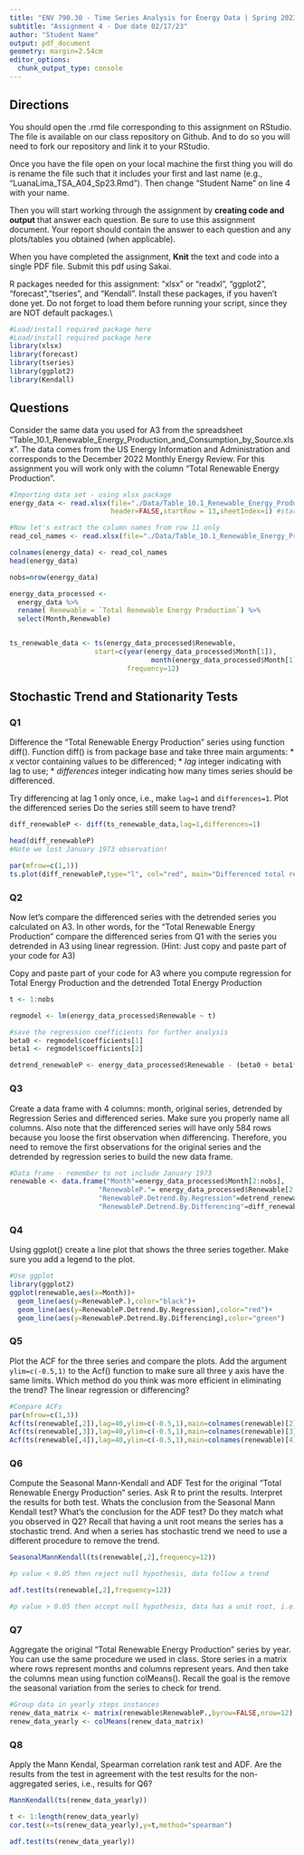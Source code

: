 ```yaml
---
title: "ENV 790.30 - Time Series Analysis for Energy Data | Spring 2023"
subtitle: "Assignment 4 - Due date 02/17/23"
author: "Student Name"
output: pdf_document
geometry: margin=2.54cm
editor_options: 
  chunk_output_type: console
---
```

  
## Directions
  
You should open the .rmd file corresponding to this assignment on RStudio. The file is available on our class repository on Github. And to do so you will need to fork our repository and link it to your RStudio.  

Once you have the file open on your local machine the first thing you will do is rename the file such that it includes your first and last name (e.g., "LuanaLima_TSA_A04_Sp23.Rmd"). Then change "Student Name" on line 4 with your name. 

Then you will start working through the assignment by  **creating code and output** that answer each question. Be sure to use this assignment document. Your report should contain the answer to each question and any plots/tables you obtained (when applicable).

When you have completed the assignment, **Knit** the text and code into a single PDF file. Submit this pdf using Sakai. 

R packages needed for this assignment: "xlsx" or "readxl", "ggplot2", "forecast","tseries", and "Kendall". Install these packages, if you haven't done yet. Do not forget to load them before running your script, since they are NOT default packages.\\

```r
#Load/install required package here
#Load/install required package here
library(xlsx)
library(forecast)
library(tseries)
library(ggplot2)
library(Kendall)
```

## Questions 

Consider the same data you used for A3 from the spreadsheet "Table_10.1_Renewable_Energy_Production_and_Consumption_by_Source.xlsx". The data comes from the US Energy Information and Administration and corresponds to the December 2022 Monthly Energy Review. For this assignment you will work only with the column "Total Renewable Energy Production". 


```r
#Importing data set - using xlsx package
energy_data <- read.xlsx(file="./Data/Table_10.1_Renewable_Energy_Production_and_Consumption_by_Source.xlsx",
                         header=FALSE,startRow = 13,sheetIndex=1) #startRow is equivalent to skip on read.table

#Now let's extract the column names from row 11 only
read_col_names <- read.xlsx(file="./Data/Table_10.1_Renewable_Energy_Production_and_Consumption_by_Source.xlsx",header=FALSE,startRow = 11,endRow=11,sheetIndex=1)

colnames(energy_data) <- read_col_names
head(energy_data)

nobs=nrow(energy_data)

energy_data_processed <-
  energy_data %>%
  rename( Renewable = `Total Renewable Energy Production`) %>% 
  select(Month,Renewable)


ts_renewable_data <- ts(energy_data_processed$Renewable,
                     start=c(year(energy_data_processed$Month[1]),
                                   month(energy_data_processed$Month[1])),
                             frequency=12)

```


## Stochastic Trend and Stationarity Tests

### Q1

Difference the "Total Renewable Energy Production" series using function diff(). Function diff() is from package base and take three main arguments:
* *x* vector containing values to be differenced;
* *lag* integer indicating with lag to use;
* *differences* integer indicating how many times series should be differenced.

Try differencing at lag 1 only once, i.e., make `lag=1` and `differences=1`. Plot the differenced series Do the series still seem to have trend?

```r
diff_renewableP <- diff(ts_renewable_data,lag=1,differences=1)

head(diff_renewableP)
#Note we lost January 1973 observation!

par(mfrow=c(1,1))
ts.plot(diff_renewableP,type="l", col="red", main="Differenced total renewable energy production")
```

### Q2

Now let's compare the differenced series with the detrended series you calculated on A3. In other words, for the "Total Renewable Energy Production" compare the differenced series from Q1 with the series you detrended in A3 using linear regression. (Hint: Just copy and paste part of your code for A3)

Copy and paste part of your code for A3 where you compute regression for Total Energy Production and the detrended Total Energy Production

```r
t <- 1:nobs

regmodel <- lm(energy_data_processed$Renewable ~ t) 

#save the regression coefficients for further analysis
beta0 <- regmodel$coefficients[1] 
beta1 <- regmodel$coefficients[2] 

detrend_renewableP <- energy_data_processed$Renewable - (beta0 + beta1*t)
```

### Q3
Create a data frame with 4 columns: month, original series, detrended by Regression Series and differenced series. Make sure you properly name all columns. Also note that the differenced series will have only 584 rows because you loose the first observation when differencing. Therefore, you need to remove the first observations for the original series and the detrended by regression series to build the new data frame.

```r
#Data frame - remember to not include January 1973
renewable <- data.frame("Month"=energy_data_processed$Month[2:nobs],
                      "RenewableP."= energy_data_processed$Renewable[2:nobs],
                      "RenewableP.Detrend.By.Regression"=detrend_renewableP[2:nobs],
                      "RenewableP.Detrend.By.Differencing"=diff_renewableP)


```

### Q4
Using ggplot() create a line plot that shows the three series together. Make sure you add a legend to the plot.

```r
#Use ggplot
library(ggplot2)
ggplot(renewable,aes(x=Month))+
  geom_line(aes(y=RenewableP.),color="black")+
  geom_line(aes(y=RenewableP.Detrend.By.Regression),color="red")+
  geom_line(aes(y=RenewableP.Detrend.By.Differencing),color="green")
```


### Q5
Plot the ACF for the three series and compare the plots. Add the argument `ylim=c(-0.5,1)` to the Acf() function to make sure all three y axis have the same limits. Which method do you think was more efficient in eliminating the trend? The linear regression or differencing?

```r
#Compare ACFs
par(mfrow=c(1,3))
Acf(ts(renewable[,2]),lag=40,ylim=c(-0.5,1),main=colnames(renewable)[2])
Acf(ts(renewable[,3]),lag=40,ylim=c(-0.5,1),main=colnames(renewable)[3])
Acf(ts(renewable[,4]),lag=40,ylim=c(-0.5,1),main=colnames(renewable)[4])
```


### Q6
Compute the Seasonal Mann-Kendall and ADF Test for the original "Total Renewable Energy Production" series. Ask R to print the results. Interpret the results for both test. Whats the conclusion from the Seasonal Mann Kendall test? What's the conclusion for the ADF test? Do they match what you observed in Q2? Recall that having a unit root means the series has a stochastic trend. And when a series has stochastic trend we need to use a different procedure to remove the trend.

```r
SeasonalMannKendall(ts(renewable[,2],frequency=12))

#p value < 0.05 then reject null hypothesis, data follow a trend

adf.test(ts(renewable[,2],frequency=12))

#p value > 0.05 then accept null hypothesis, data has a unit root, i.e., stochastic trend
```

### Q7

Aggregate the original "Total Renewable Energy Production" series by year. You can use the same procedure we used in class. Store series in a matrix where rows represent months and columns represent years. And then take the columns mean using function colMeans(). Recall the goal is the remove the seasonal variation from the series to check for trend. 

```r
#Group data in yearly steps instances
renew_data_matrix <- matrix(renewable$RenewableP.,byrow=FALSE,nrow=12)
renew_data_yearly <- colMeans(renew_data_matrix)
```

### Q8

Apply the Mann Kendal, Spearman correlation rank test and ADF. Are the results from the test in agreement with the test results for the non-aggregated series, i.e., results for Q6?

```r
MannKendall(ts(renew_data_yearly))

t <- 1:length(renew_data_yearly)
cor.test(x=ts(renew_data_yearly),y=t,method="spearman")

adf.test(ts(renew_data_yearly))
```

